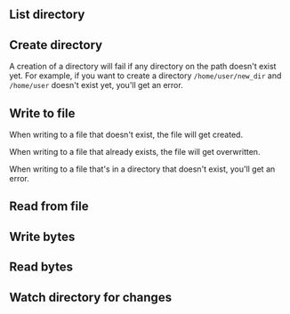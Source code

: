 ## List directory

<CodeGroupAutoload
  path="basics/fs_ls"
  isRunnable={true}
/>

## Create directory

A creation of a directory will fail if any directory on the path doesn't exist yet.
For example, if you want to create a directory `/home/user/new_dir` and `/home/user` doesn't exist yet, you'll get an error.

<CodeGroupAutoload
  path="basics/fs_mkdir"
  isRunnable={false}
/>

## Write to file

When writing to a file that doesn't exist, the file will get created.

When writing to a file that already exists, the file will get overwritten.

When writing to a file that's in a directory that doesn't exist, you'll get an error.

<CodeGroupAutoload
  path="basics/fs_write"
  isRunnable={true}
/>

## Read from file

<CodeGroupAutoload
  path="basics/fs_read"
  isRunnable={true}
/>

## Write bytes

<CodeGroupAutoload
  path="basics/fs_write_bytes"
  isRunnable={true}
/>

## Read bytes

<CodeGroupAutoload
  path="basics/fs_read_bytes"
  isRunnable={true}
/>

## Watch directory for changes

<CodeGroupAutoload
  path="basics/fs_watch"
  isRunnable={true}
/>
